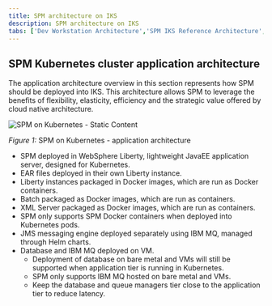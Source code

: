 ```yaml
---
title: SPM architecture on IKS
description: SPM architecture on IKS
tabs: ['Dev Workstation Architecture','SPM IKS Reference Architecture','Static Content Deployment Architecture']
---
```


## SPM Kubernetes cluster application architecture

The application architecture overview in this section represents how SPM should be deployed into IKS.
This architecture allows SPM to leverage the benefits of flexibility, elasticity, efficiency and the strategic value offered by cloud native architecture.

![SPM on Kubernetes - Static Content](../../../images/spm-reference-arch-kube.png)
<Caption>

*Figure 1:* SPM on Kubernetes - application architecture

</Caption>

* SPM deployed in WebSphere Liberty, lightweight JavaEE application server, designed for Kubernetes.
* EAR files deployed in their own Liberty instance.
* Liberty instances packaged in Docker images, which are run as Docker containers.
* Batch packaged as Docker images, which are run as containers.
* XML Server packaged as Docker images, which are run as containers.
* SPM only supports SPM Docker containers when deployed into Kubernetes pods.
* JMS messaging engine deployed separately using IBM MQ, managed through Helm charts.
* Database and IBM MQ deployed on VM.
  * Deployment of database on bare metal and VMs will still be supported when application tier is running in Kubernetes.
  * SPM only supports IBM MQ hosted on bare metal and VMs.
  * Keep the database and queue managers tier close to the application tier to reduce latency.
